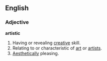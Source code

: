 ==English==

===Adjective===
'''artistic'''
# Having or revealing [[creative]] skill.
# Relating to or characteristic of [[art]] or [[artist]]s.
# [[Aesthetically]] pleasing.